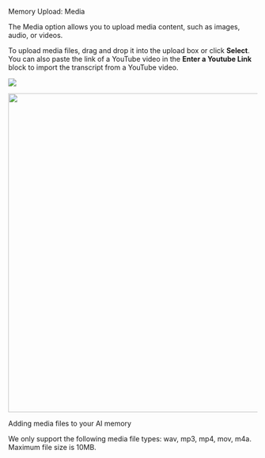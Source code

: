Memory Upload: Media


The Media option allows you to upload media content, such as images, audio, or videos.

To upload media files, drag and drop it into the upload box or click **Select**. You can also paste the link of a YouTube video in the **Enter a Youtube Link** block to import the transcript from a YouTube video.

![](/images/image.png)

<img height="644" width="1190" src="https://files.gitbook.com/v0/b/gitbook-x-prod.appspot.com/o/spaces%2FdbMN7r709l6jIY1z4OHN%2Fuploads%2Ff1RBBR371JHVbQFBkXlb%2F%5BPAI%5D%20Memory%20Upload%20Adding%20Media.gif?alt=media&token=3f2f5a92-7485-4798-8a54-06f6d39eec0f" />

Adding media files to your AI memory

We only support the following media file types: wav, mp3, mp4, mov, m4a. Maximum file size is 10MB.
